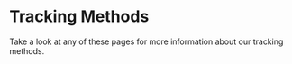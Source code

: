 
# Tracking Methods

Take a look at any of these pages for more information about our tracking methods.

<Cards>
  <Card icon title="Choosing the Right Method" href="/docs/tracking-methods/choosing-the-right-method" />
  <Card icon title="List of Supported SDKs" href="/docs/tracking-methods/sdks" />
  <Card icon title="Data Warehouse" href="/docs/tracking-methods/data-warehouse" />
  <Card icon title="List of Integrations with Tracking" href="/docs/tracking-methods/integrations" />
  <Card icon title="All about Identity Management" href="/docs/tracking-methods/id-management" />
</Cards>
